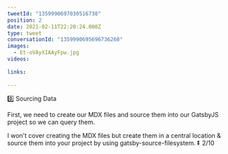 ```yaml
---
tweetId: "1359990697030516738"
position: 2
date: 2021-02-11T22:20:24.000Z
type: tweet
conversationId: "1359990695696736260"
images:
  - Et-oVAyXIAAyFpw.jpg
videos:
  
links:
  
---
```

0️⃣ Sourcing Data

First, we need to create our MDX files and source them into our GatsbyJS project so we can query them. 

I won't cover creating the MDX files but create them in a central location &amp; source them into your project by using gatsby-source-filesystem. ⏬ 2/10 

